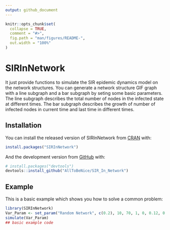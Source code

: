 ```yaml
---
output: github_document
---
```


<!-- README.md is generated from README.Rmd. Please edit that file -->

```r
knitr::opts_chunk$set(
  collapse = TRUE,
  comment = "#>",
  fig.path = "man/figures/README-",
  out.width = "100%"
)
```

# SIRInNetwork

<!-- badges: start -->
<!-- badges: end -->

It just provide functions to simulate the SIR epidemic dynamics model on the network structures. You can generate a network structure GIF graph with a line subgraph and a bar subgraph by seting some basic parameters. The line subgraph describes the total number of nodes in the infected state at different times. The bar subgraph describes the growth of number of infected nodes in current time and last time in different times.

## Installation

You can install the released version of SIRInNetwork from [CRAN](https://CRAN.R-project.org) with:

``` r
install.packages("SIRInNetwork")
```

And the development version from [GitHub](https://github.com/) with:

``` r
# install.packages("devtools")
devtools::install_github("AllToBeNice/SIR_In_Network")
```
## Example

This is a basic example which shows you how to solve a common problem:

```r
library(SIRInNetwork)
Var_Param <- set_param("Random Network", c(0.2), 10, 70, 1, 0, 0.12, 0.4, 7)
simulate(Var_Param)
## basic example code
```
